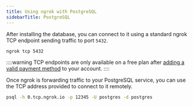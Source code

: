 ```yaml
---
title: Using ngrok with PostgreSQL
sidebarTitle: PostgreSQL
---
```


After installing the database, you can connect to it using a standard ngrok TCP endpoint sending traffic to port `5432`.

```bash
ngrok tcp 5432
```

::::warning
TCP endpoints are only available on a free plan after [adding a valid payment method](https://dashboard.ngrok.com/settings#id-verification) to your account.
::::

Once ngrok is forwarding traffic to your PostgreSQL service, you can use the TCP address provided to connect to it remotely.

```bash
psql -h 0.tcp.ngrok.io -p 12345 -U postgres -d postgres
```
